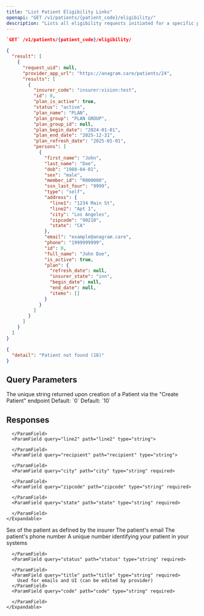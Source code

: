 ```yaml
---
title: "List Patient Eligibility Links"
openapi: "GET /v1/patients/{patient_code}/eligibility/"
description: "Lists all eligibility requests initiated for a specific patient"
---
```


<CodeGroup>

```json Endpoint
`GET` /v1/patients/{patient_code}/eligibility/
```

</CodeGroup>

<ResponseExample>

```json 200
{
  "result": [
    {
      "request_uid": null,
      "provider_app_url": "https://anagram.care/patients/24",
      "results": [
        {
          "insurer_code": "insurer:vision:test",
          "id": 0,
          "plan_is_active": true,
          "status": "active",
          "plan_name": "PLAN",
          "plan_group": "PLAN GROUP",
          "plan_group_id": null,
          "plan_begin_date": "2024-01-01",
          "plan_end_date": "2025-12-31",
          "plan_refresh_date": "2025-01-01",
          "persons": [
            {
              "first_name": "John",
              "last_name": "Doe",
              "dob": "1988-04-01",
              "sex": "male",
              "member_id": "R000000",
              "ssn_last_four": "9999",
              "type": "self",
              "address": {
                "line1": "1234 Main St",
                "line2": "Apt 1",
                "city": "Los Angeles",
                "zipcode": "90210",
                "state": "CA"
              },
              "email": "example@anagram.care",
              "phone": "1999999999",
              "id": 0,
              "full_name": "John Doe",
              "is_active": true,
              "plan": {
                "refresh_date": null,
                "insurer_state": "inn",
                "begin_date": null,
                "end_date": null,
                "items": []
              }
            }
          ]
        }
      ]
    }
  ]
}
```


```json 404
{
  "detail": "Patient not found (18)"
}
```

</ResponseExample>

## Query Parameters

<ParamField query="patient_code" path="patient_code" type="string" required>
  The unique string returned upon creation of a Patient via the "Create Patient" endpoint
</ParamField>

<ParamField query="page_number" path="page_number" default="0" type="integer">
  Default: `0`
</ParamField>

<ParamField query="page_size" path="page_size" default="10" type="integer">
  Default: `10`
</ParamField>

## Responses

<Accordion title="200 JSON Object Response Schema" icon="check">
  <ParamField query="created_at" path="created_at" type="string" required>
    
  </ParamField>
  <ParamField query="location_id" path="location_id" type="integer" required>
    
  </ParamField>
  <ParamField query="first_name" path="first_name" type="string" required>
    
  </ParamField>
  <ParamField query="middle_name" path="middle_name" type="string">
    
  </ParamField>
  <ParamField query="last_name" path="last_name" type="string" required>
    
  </ParamField>
  <ParamField query="dob" path="dob" type="string" required>
    
  </ParamField>
  <ParamField query="ssn_last_four" path="ssn_last_four" type="string">
    
  </ParamField>
  <ParamField query="address" path="address" type="object">
    <Expandable title="Address Properties" defaultOpen="true">
      <ParamField query="line1" path="line1" type="string" required>
        
      </ParamField>
      <ParamField query="line2" path="line2" type="string">
        
      </ParamField>
      <ParamField query="recipient" path="recipient" type="string">
        
      </ParamField>
      <ParamField query="city" path="city" type="string" required>
        
      </ParamField>
      <ParamField query="zipcode" path="zipcode" type="string" required>
        
      </ParamField>
      <ParamField query="state" path="state" type="string" required>
        
      </ParamField>
    </Expandable>
  </ParamField>
  <ParamField query="sex" path="sex" type="string">
    Sex of the patient as defined by the insurer
  </ParamField>
  <ParamField query="email" path="email" type="string">
    The patient's email
  </ParamField>
  <ParamField query="phone" path="phone" type="string">
    The patient's phone number
  </ParamField>
  <ParamField query="account_number" path="account_number" type="string">
    A unique number identifying your patient in your systems
  </ParamField>
  <ParamField query="code" path="code" type="string" required>
    
  </ParamField>
  <ParamField query="Location" path="Location" type="object">
    <Expandable title="Location Properties" defaultOpen="true">
      <ParamField query="id" path="id" type="integer" required>
        
      </ParamField>
      <ParamField query="status" path="status" type="string" required>
        
      </ParamField>
      <ParamField query="title" path="title" type="string" required>
        Used for emails and UI (can be edited by provider)
      </ParamField>
      <ParamField query="code" path="code" type="string" required>
        
      </ParamField>
    </Expandable>
  </ParamField>
</Accordion>